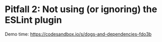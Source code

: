 # Pitfall 2: Not using (or ignoring) the ESLint plugin

Demo time: https://codesandbox.io/s/dogs-and-dependencies-fdo3b
